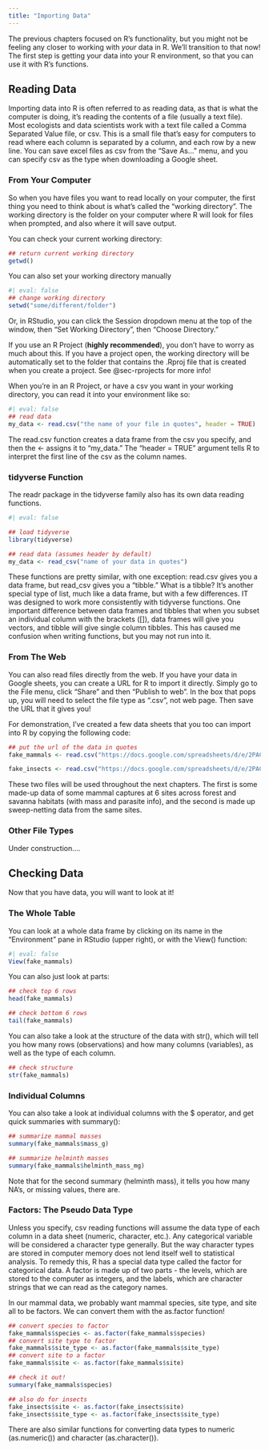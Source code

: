 ```yaml
---
title: "Importing Data"
---
```


The previous chapters focused on R's functionality, but you might not be feeling any closer to working with *your* data in R. We'll transition to that now! The first step is getting your data into your R environment, so that you can use it with R's functions.

## Reading Data

Importing data into R is often referred to as reading data, as that is what the computer is doing, it's reading the contents of a file (usually a text file). Most ecologists and data scientists work with a text file called a Comma Separated Value file, or csv. This is a small file that's easy for computers to read where each column is separated by a column, and each row by a new line. You can save excel files as csv from the "Save As..." menu, and you can specify csv as the type when downloading a Google sheet.

### From Your Computer

So when you have files you want to read locally on your computer, the first thing you need to think about is what's called the "working directory". The working directory is the folder on your computer where R will look for files when prompted, and also where it will save output.

You can check your current working directory:

```r
## return current working directory
getwd()
```

You can also set your working directory manually

```r
#| eval: false
## change working directory
setwd("some/different/folder")
```

Or, in RStudio, you can click the Session dropdown menu at the top of the window, then "Set Working Directory", then "Choose Directory."

If you use an R Project (**highly recommended**), you don't have to worry as much about this. If you have a project open, the working directory will be automatically set to the folder that contains the .Rproj file that is created when you create a project. See @sec-rprojects for more info!

When you're in an R Project, or have a csv you want in your working directory, you can read it into your environment like so:

```r
#| eval: false
## read data
my_data <- read.csv("the name of your file in quotes", header = TRUE)
```

The read.csv function creates a data frame from the csv you specify, and then the \<- assigns it to "my_data." The "header = TRUE" argument tells R to interpret the first line of the csv as the column names.

### tidyverse Function

The readr package in the tidyverse family also has its own data reading functions.

```r
#| eval: false

## load tidyverse
library(tidyverse)

## read data (assumes header by default)
my_data <- read_csv("name of your data in quotes")
```

These functions are pretty similar, with one exception: read.csv gives you a data frame, but read_csv gives you a "tibble." What is a tibble? It's another special type of list, much like a data frame, but with a few differences. IT was designed to work more consistently with tidyverse functions. One important difference between data frames and tibbles that when you subset an individual column with the brackets (\[\]), data frames will give you vectors, and tibble will give single column tibbles. This has caused me confusion when writing functions, but you may not run into it.

### From The Web

You can also read files directly from the web. If you have your data in Google sheets, you can create a URL for R to import it directly. Simply go to the File menu, click "Share" and then "Publish to web". In the box that pops up, you will need to select the file type as ".csv", not web page. Then save the URL that it gives you!

For demonstration, I've created a few data sheets that you too can import into R by copying the following code:

```r
## put the url of the data in quotes
fake_mammals <- read.csv("https://docs.google.com/spreadsheets/d/e/2PACX-1vQ9mfx88nM33PC6WpIh3nSxMvkM98nEszw5gpUq7KdqbiCskF8Pqvrl0W2EqNf9rD1JEepb-hSMIb_j/pub?output=csv", header = TRUE)

fake_insects <- read.csv("https://docs.google.com/spreadsheets/d/e/2PACX-1vT0snHMdsxzzzkxt_JVRFooJDB60lGSJQlrjUU29tGYOhIpqvx_pzja3Eqr9l5b4f76yMFvkiGzuK1Z/pub?output=csv")
```

These two files will be used throughout the next chapters. The first is some made-up data of some mammal captures at 6 sites across forest and savanna habitats (with mass and parasite info), and the second is made up sweep-netting data from the same sites.

### Other File Types

Under construction....

## Checking Data

Now that you have data, you will want to look at it!

### The Whole Table

You can look at a whole data frame by clicking on its name in the "Environment" pane in RStudio (upper right), or with the View() function:

```r
#| eval: false
View(fake_mammals)

```

You can also just look at parts:

```r
## check top 6 rows
head(fake_mammals)

## check bottom 6 rows
tail(fake_mammals)
```

You can also take a look at the structure of the data with str(), which will tell you how many rows (observations) and how many columns (variables), as well as the type of each column.

```r
## check structure
str(fake_mammals)
```

### Individual Columns

You can also take a look at individual columns with the \$ operator, and get quick summaries with summary():

```r
## summarize mammal masses
summary(fake_mammals$mass_g)

## summarize helminth masses
summary(fake_mammals$helminth_mass_mg)
```

Note that for the second summary (helminth mass), it tells you how many NA's, or missing values, there are.

### Factors: The Pseudo Data Type {#sec-factors}

Unless you specify, csv reading functions will assume the data type of each column in a data sheet (numeric, character, etc.). Any categorical variable will be considered a character type generally. But the way character types are stored in computer memory does not lend itself well to statistical analysis. To remedy this, R has a special data type called the factor for categorical data. A factor is made up of two parts - the levels, which are stored to the computer as integers, and the labels, which are character strings that we can read as the category names.

In our mammal data, we probably want mammal species, site type, and site all to be factors. We can convert them with the as.factor function!

```r
## convert species to factor
fake_mammals$species <- as.factor(fake_mammals$species)
## convert site type to factor
fake_mammals$site_type <- as.factor(fake_mammals$site_type)
## convert site to a factor
fake_mammals$site <- as.factor(fake_mammals$site)

## check it out!
summary(fake_mammals$species)

## also do for insects
fake_insects$site <- as.factor(fake_insects$site)
fake_insects$site_type <- as.factor(fake_insects$site_type)

```

There are also similar functions for converting data types to numeric (as.numeric()) and character (as.character()).
